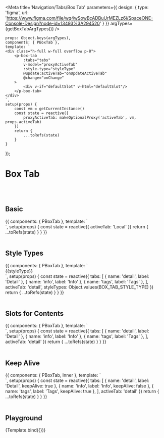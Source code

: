 



<Meta title='Navigation/Tabs/Box Tab' parameters={{
    design: {
        type: 'figma',
        url: 'https://www.figma.com/file/wq4wSowBcADBuUrMEZLz6i/SpaceONE-Console-Design?node-id=13493%3A294520'
    }
}} argTypes={getBoxTabArgTypes()} />


    props: Object.keys(argTypes),
    components: { PBoxTab },
    template: `
    <div class="h-full w-full overflow p-8">
        <p-box-tab
            :tabs="tabs"
            v-model="proxyActiveTab"
            :style-type="styleType"
            @update:activeTab="onUpdateActiveTab"
            @change="onChange"
        >
            <div v-if="defaultSlot" v-html="defaultSlot"/>
        </p-box-tab>
    </div>
    `,
    setup(props) {
        const vm = getCurrentInstance()
        const state = reactive({
            proxyActiveTab: makeOptionalProxy('activeTab', vm, props.activeTab)
        })
        return {
            ...toRefs(state)
        }
    }
});


# Box Tab
<br/>
<br/>

## Basic

<Canvas>
    <Story name="Basic">
{{
    components: { PBoxTab },
    template: `
    <div class="h-full w-full overflow p-8">
        <p-box-tab
            :tabs="['Google Oauth2', 'Local', 'API only']"
            v-model="activeTab"
        >
        </p-box-tab>
    </div>
    `,
    setup(props) {
        const state = reactive({
            activeTab: 'Local'
        })
        return {
            ...toRefs(state)
        }
    }
}}
    </Story>
</Canvas>

<br/>
<br/>


## Style Types

<Canvas>
    <Story name="Style Types">
        {{
            components: { PBoxTab },
            template: `
    <div>
        <div class="flex w-full mb-8" v-for="styleType in styleTypes" :key="styleType">
            <p-box-tab :tabs="tabs"
                v-model="activeTab"
                :style-type="styleType"
            >{{styleType}}</p-box-tab>
        </div>
    </div>
    `,
            setup(props) {
                const state = reactive({
                    tabs: [
                        { name: 'detail', label: 'Detail' },
                        { name: 'info', label: 'Info' },
                        { name: 'tags', label: 'Tags' },
                    ],
                    activeTab: 'detail',
                    styleTypes: Object.values(BOX_TAB_STYLE_TYPE)
                })
                return {
                    ...toRefs(state)
                }
            }
        }}
    </Story>
</Canvas>

<br/>
<br/>


## Slots for Contents

<Canvas>
    <Story name="Slots for Contents">
        {{
            components: { PBoxTab },
            template: `
    <div class="p-6 w-full">
        <p-box-tab
            :tabs="tabs"
            v-model="activeTab"
        >
            <template #detail="slotProps">
                <div>
                    This is detail slot. <br/>
                    slot Props: <br/>
                    <pre class="mt-4 p-8 rounded bg-gray-200 w-full leading-6">{{slotProps}}</pre>
                </div>
            </template>
            <template #info="slotProps">
                <div>
                    This is info slot. <br/>
                    slot Props: <br/>
                    <pre class="mt-4 p-8 rounded bg-gray-200 w-full leading-6">{{slotProps}}</pre>
                </div>
            </template>
            <template #tags="slotProps">
                <div>
                    This is tags slot. <br/>
                    slot Props: <br/>
                    <pre class="mt-4 p-8 rounded bg-gray-200 w-full leading-6">{{slotProps}}</pre>
                </div>
            </template>
        </p-box-tab>
    </div>
<!--<div>-->
`,
            setup(props) {
                const state = reactive({
                    tabs: [
                        { name: 'detail', label: 'Detail' },
                        { name: 'info', label: 'Info' },
                        { name: 'tags', label: 'Tags' },
                    ],
                    activeTab: 'detail'
                })
                return {
                    ...toRefs(state)
                }
            }
        }}
    </Story>
</Canvas>

<br/>
<br/>

## Keep Alive

<Canvas>
    <Story name="Keep Alive">
        {{
            components: { PBoxTab, Inner },
            template: `
    <div class="p-6 w-full h-full">
        <p-box-tab
            :tabs="tabs"
            v-model="activeTab"
        >
            <template #detail="{name}">
                <inner key="detail" name="Detail. this tab is keep alive."/>
            </template>
            <template #info>
                <inner name="info. this tab is NOT keep alive. If you select another tab and then return to this tab, it will return to the initial state." />
            </template>
            <template #tags="{name}">
                <inner key="tags" name="Tags. this tab is keep alive."/>
            </template>
        </p-box-tab>
    </div>
<!--<div>-->
`,
            setup(props) {
                const state = reactive({
                    tabs: [
                        { name: 'detail', label: 'Detail', keepAlive: true },
                        { name: 'info', label: 'Info', keepAlive: false },
                        { name: 'tags', label: 'Tags', keepAlive: true },
                    ],
                    activeTab: 'detail'
                })
                return {
                    ...toRefs(state)
                }
            }
        }}
    </Story>
</Canvas>

<br/>
<br/>

## Playground

<Canvas>
    <Story name="Playground">
        {Template.bind({})}
    </Story>
</Canvas>

<ArgsTable story="Playground"/>
